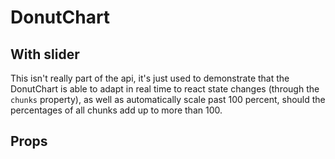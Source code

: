 
# DonutChart

<Canvas withSource="open">
    <Story id="components-donutchart--basic" />
</Canvas>

## With slider

This isn't really part of the api, it's just used to demonstrate that the DonutChart is able to
adapt in real time to react state changes (through the `chunks` property), as well as automatically
scale past 100 percent, should the percentages of all chunks add up to more than 100.

<Canvas>
    <Story id="components-donutchart--with-slider" />
</Canvas>

## Props

<ArgsTable story={PRIMARY_STORY} />
